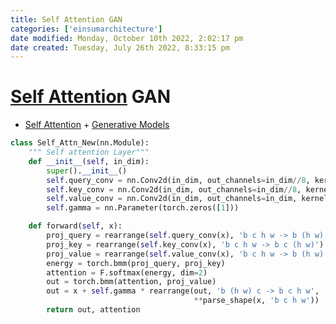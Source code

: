 ```yaml
---
title: Self Attention GAN
categories: ['einsumarchitecture']
date modified: Monday, October 10th 2022, 2:02:17 pm
date created: Tuesday, July 26th 2022, 8:33:15 pm
---
```


# [Self Attention](Self%20Attention.qmd) GAN
- [Self Attention](Self%20Attention.qmd) + [Generative Models](Generative%20Models.qmd)

```python
class Self_Attn_New(nn.Module):
    """ Self attention Layer"""
    def __init__(self, in_dim):
        super().__init__()
        self.query_conv = nn.Conv2d(in_dim, out_channels=in_dim//8, kernel_size=1)
        self.key_conv = nn.Conv2d(in_dim, out_channels=in_dim//8, kernel_size=1)
        self.value_conv = nn.Conv2d(in_dim, out_channels=in_dim, kernel_size=1)
        self.gamma = nn.Parameter(torch.zeros([1]))

    def forward(self, x):
        proj_query = rearrange(self.query_conv(x), 'b c h w -> b (h w) c')
        proj_key = rearrange(self.key_conv(x), 'b c h w -> b c (h w)')
        proj_value = rearrange(self.value_conv(x), 'b c h w -> b (h w) c')
        energy = torch.bmm(proj_query, proj_key)
        attention = F.softmax(energy, dim=2)
        out = torch.bmm(attention, proj_value)
        out = x + self.gamma * rearrange(out, 'b (h w) c -> b c h w',
                                         **parse_shape(x, 'b c h w'))
        return out, attention
```



